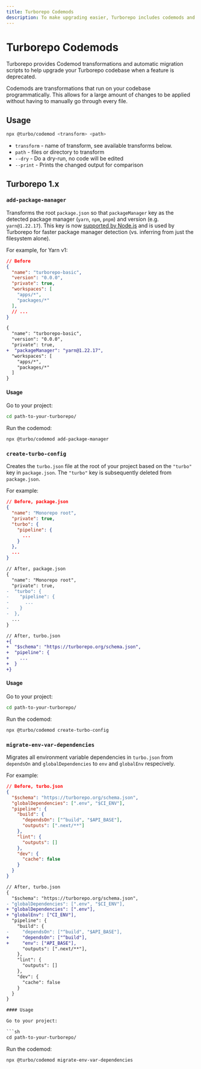 ```yaml
---
title: Turborepo Codemods
description: To make upgrading easier, Turborepo includes codemods and migration scripts.
---
```


# Turborepo Codemods

Turborepo provides Codemod transformations and automatic migration scripts to help upgrade your Turborepo codebase when a feature is deprecated.

Codemods are transformations that run on your codebase programmatically. This allows for a large amount of changes to be applied without having to manually go through every file.

## Usage

```sh
npx @turbo/codemod <transform> <path>
```

- `transform` - name of transform, see available transforms below.
- `path` - files or directory to transform
- `--dry` - Do a dry-run, no code will be edited
- `--print` - Prints the changed output for comparison

## Turborepo 1.x

### `add-package-manager`

Transforms the root `package.json` so that `packageManager` key as the detected package manager (`yarn`, `npm`, `pnpm`) and version (e.g. `yarn@1.22.17`). This key is now [supported by Node.js](https://nodejs.org/dist/latest-v17.x/docs/api/packages.html#packagemanager) and is used by Turborepo for faster package manager detection (vs. inferring from just the filesystem alone).

For example, for Yarn v1:

```json
// Before
{
  "name": "turborepo-basic",
  "version": "0.0.0",
  "private": true,
  "workspaces": [
    "apps/*",
    "packages/*"
  ],
  // ...
}
```

```diff
{
  "name": "turborepo-basic",
  "version": "0.0.0",
  "private": true,
+  "packageManager": "yarn@1.22.17",
  "workspaces": [
    "apps/*",
    "packages/*"
  ]
}
```

#### Usage

Go to your project:

```sh
cd path-to-your-turborepo/
```

Run the codemod:

```sh
npx @turbo/codemod add-package-manager
```

### `create-turbo-config`

Creates the `turbo.json` file at the root of your project based on the `"turbo"` key in `package.json`.
The `"turbo"` key is subsequently deleted from `package.json`.

For example:

```json
// Before, package.json
{
  "name": "Monorepo root",
  "private": true,
  "turbo": {
    "pipeline": {
      ...
    }
  },
  ...
}
```

```diff
// After, package.json
{
  "name": "Monorepo root",
  "private": true,
-  "turbo": {
-    "pipeline": {
-      ...
-    }
-  },
  ...
}

// After, turbo.json
+{
+  "$schema": "https://turborepo.org/schema.json",
+  "pipeline": {
+    ...
+  }
+}
```

#### Usage

Go to your project:

```sh
cd path-to-your-turborepo/
```

Run the codemod:

```sh
npx @turbo/codemod create-turbo-config
```

### `migrate-env-var-dependencies`

Migrates all environment variable dependencies in `turbo.json` from `dependsOn` and `globalDependencies` to `env` and `globalEnv` respecively.

For example:

```json
// Before, turbo.json
{
  "$schema": "https://turborepo.org/schema.json",
  "globalDependencies": [".env", "$CI_ENV"],
  "pipeline": {
    "build": {
      "dependsOn": ["^build", "$API_BASE"],
      "outputs": [".next/**"]
    },
    "lint": {
      "outputs": []
    },
    "dev": {
      "cache": false
    }
  }
}

```

````diff
// After, turbo.json
{
  "$schema": "https://turborepo.org/schema.json",
- "globalDependencies": [".env", "$CI_ENV"],
+ "globalDependencies": [".env"],
+ "globalEnv": ["CI_ENV"],
  "pipeline": {
    "build": {
-     "dependsOn": ["^build", "$API_BASE"],
+     "dependsOn": ["^build"],
+     "env": ["API_BASE"],
      "outputs": [".next/**"],
    },
    "lint": {
      "outputs": []
    },
    "dev": {
      "cache": false
    }
  }
}

#### Usage

Go to your project:

```sh
cd path-to-your-turborepo/
````

Run the codemod:

```sh
npx @turbo/codemod migrate-env-var-dependencies
```

